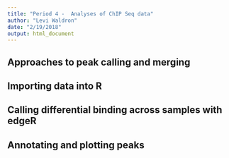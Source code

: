 ```yaml
---
title: "Period 4 -  Analyses of ChIP Seq data"
author: "Levi Waldron"
date: "2/19/2018"
output: html_document
---
```



##  Approaches to peak calling and merging

##  Importing data into R

##  Calling differential binding across samples with edgeR

##  Annotating and plotting peaks
